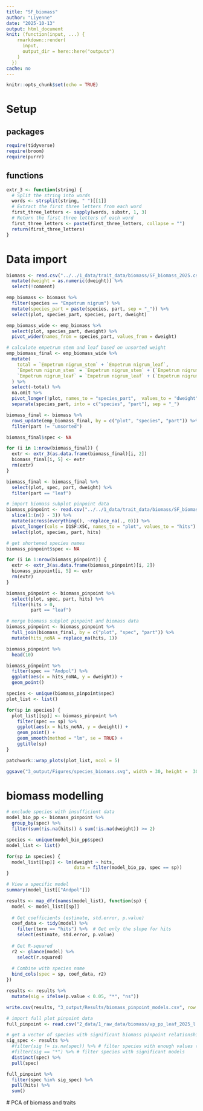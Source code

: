 ```yaml
---
title: "SF_biomass"
author: "Liyenne"
date: "2025-10-13"
output: html_document
knit: (function(input, ...) {
    rmarkdown::render(
      input,
      output_dir = here::here("outputs")
    )
  })
cache: no
---
```


```r
knitr::opts_chunk$set(echo = TRUE)
```

# Setup
## packages
```r
require(tidyverse)
require(broom)
require(purrr)
```
## functions
```r
extr_3 <- function(string) {
  # Split the string into words
  words <- strsplit(string, " ")[[1]]
  # Extract the first three letters from each word
  first_three_letters <- sapply(words, substr, 1, 3)
  # Return the first three letters of each word
  first_three_letters <- paste(first_three_letters, collapse = "")
  return(first_three_letters)
}
```

# Data import
```r
biomass <- read.csv("../../1_data/trait_data/biomass/SF_biomass_2025.csv") %>% 
  mutate(dweight = as.numeric(dweight)) %>% 
  select(!comment)
```

```r
emp_biomass <- biomass %>% 
  filter(species == "Empetrum nigrum") %>%
  mutate(species_part = paste(species, part, sep = "_")) %>% 
  select(plot, species_part, species, part, dweight)

emp_biomass_wide <- emp_biomass %>% 
  select(plot, species_part, dweight) %>% 
  pivot_wider(names_from = species_part, values_from = dweight)

# calculate empetrum stem and leaf based on unsorted weight
emp_biomass_final <- emp_biomass_wide %>%
  mutate(
    total = `Empetrum nigrum_stem` + `Empetrum nigrum_leaf`,
    `Empetrum nigrum_stem` = `Empetrum nigrum_stem` + (`Empetrum nigrum_stem` / total) * `Empetrum nigrum_unsorted`,
    `Empetrum nigrum_leaf` = `Empetrum nigrum_leaf` + (`Empetrum nigrum_leaf` / total) * `Empetrum nigrum_unsorted`
  ) %>%
  select(-total) %>% 
  na.omit %>% 
  pivot_longer(!plot, names_to = "species_part",  values_to = "dweight") %>%
  separate(species_part, into = c("species", "part"), sep = "_")

biomass_final <- biomass %>% 
  rows_update(emp_biomass_final, by = c("plot", "species", "part")) %>% 
  filter(part != "unsorted")

biomass_final$spec <- NA

for (i in 1:nrow(biomass_final)) {
  extr <- extr_3(as.data.frame(biomass_final)[i, 2]) 
  biomass_final[i, 5] <- extr
  rm(extr)
}

biomass_final <- biomass_final %>% 
  select(plot, spec, part, dweight) %>% 
  filter(part == "leaf")
```

```r
# import biomass subplot pinpoint data
biomass_pinpoint <- read.csv("../../1_data/trait_data/biomass/SF_biomass_pinpoint_2025.csv") %>% 
  slice(1:(n() - 3)) %>% 
  mutate(across(everything(), ~replace_na(., 0))) %>% 
  pivot_longer(cols = D1SF:X5C, names_to = "plot", values_to = "hits") %>% 
  select(plot, species, part, hits)

# get shortened species names
biomass_pinpoint$spec <- NA

for (i in 1:nrow(biomass_pinpoint)) {
  extr <- extr_3(as.data.frame(biomass_pinpoint)[i, 2]) 
  biomass_pinpoint[i, 5] <- extr
  rm(extr)
}

biomass_pinpoint <- biomass_pinpoint %>% 
  select(plot, spec, part, hits) %>% 
  filter(hits > 0, 
         part == "leaf")
```

```r
# merge biomass subplot pinpoint and biomass data
biomass_pinpoint <- biomass_pinpoint %>% 
  full_join(biomass_final, by = c("plot", "spec", "part")) %>% 
  mutate(hits_noNA = replace_na(hits, 1)) 

biomass_pinpoint %>% 
  head(10)
```

```r
biomass_pinpoint %>% 
  filter(spec == "Andpol") %>% 
  ggplot(aes(x = hits_noNA, y = dweight)) + 
  geom_point()

species <- unique(biomass_pinpoint$spec)
plot_list <- list()

for(sp in species) {
  plot_list[[sp]] <- biomass_pinpoint %>%
    filter(spec == sp) %>%
    ggplot(aes(x = hits_noNA, y = dweight)) + 
    geom_point() +
    geom_smooth(method = "lm", se = TRUE) +
    ggtitle(sp)
}

patchwork::wrap_plots(plot_list, ncol = 5) 

ggsave("3_output/Figures/species_biomass.svg", width = 30, height =  30)
```

# biomass modelling
```r
# exclude species with insufficient data
model_bio_pp <- biomass_pinpoint %>% 
  group_by(spec) %>% 
  filter(sum(!is.na(hits)) & sum(!is.na(dweight)) >= 2) 

species <- unique(model_bio_pp$spec)
model_list <- list()

for(sp in species) {
  model_list[[sp]] <- lm(dweight ~ hits, 
                         data = filter(model_bio_pp, spec == sp))
}

# View a specific model
summary(model_list[["Andpol"]])

results <- map_dfr(names(model_list), function(sp) {
  model <- model_list[[sp]]
  
  # Get coefficients (estimate, std.error, p.value)
  coef_data <- tidy(model) %>%
    filter(term == "hits") %>%  # Get only the slope for hits
    select(estimate, std.error, p.value)
  
  # Get R-squared
  r2 <- glance(model) %>%
    select(r.squared)
  
  # Combine with species name
  bind_cols(spec = sp, coef_data, r2)
})

results <- results %>% 
  mutate(sig = ifelse(p.value < 0.05, "*", "ns"))

write.csv(results, "3_output/Results/biomass_pinpoint_models.csv", row.names = FALSE)
```


```r
# import full plot pinpoint data
full_pinpoint <- read.csv("2_data/1_raw_data/biomass/vp_pp_leaf_2025_l.csv") 
```
 
```r
# get a vector of species with significant biomass pinpoint relationships
sig_spec <- results %>% 
  #filter(sig != is.na(spec)) %>% # filter species with enough values to model
  #filter(sig == "*") %>% # filter species with significant models
  distinct(spec) %>% 
  pull(spec)

full_pinpoint %>% 
  filter(spec %in% sig_spec) %>% 
  pull(hits) %>% 
  sum()


```
 # PCA of biomass and traits
```r

```

